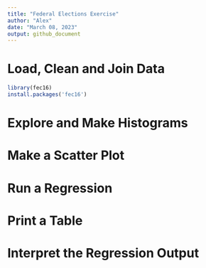 ```yaml
---
title: "Federal Elections Exercise"
author: "Alex"
date: "March 08, 2023"
output: github_document
---
```


# Load, Clean and Join Data 

```r
library(fec16)
install.packages('fec16')


```



# Explore and Make Histograms 

# Make a Scatter Plot 

# Run a Regression 

# Print a Table 

# Interpret the Regression Output 